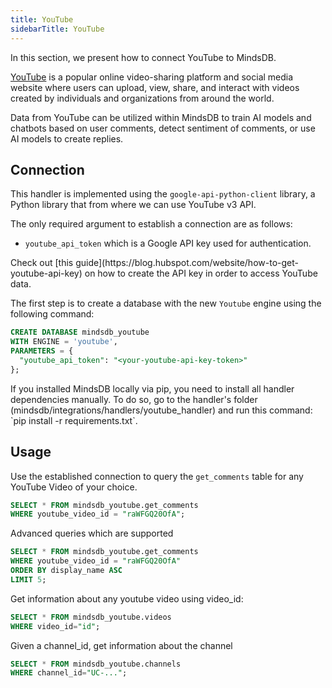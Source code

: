 ```yaml
---
title: YouTube
sidebarTitle: YouTube
---
```


In this section, we present how to connect YouTube to MindsDB.

[YouTube](https://www.youtube.com/) is a popular online video-sharing platform and social media website where users can upload, view, share, and interact with videos created by individuals and organizations from around the world.

Data from YouTube can be utilized within MindsDB to train AI models and chatbots based on user comments, detect sentiment of comments, or use AI models to create replies.

## Connection

This handler is implemented using the `google-api-python-client` library, a Python library that from where we can use YouTube v3 API.

The only required argument to establish a connection are as follows:

* `youtube_api_token` which is a Google API key used for authentication.

<Tip>
Check out [this guide](https://blog.hubspot.com/website/how-to-get-youtube-api-key) on how to create the API key in order to access YouTube data.
</Tip>

The first step is to create a database with the new `Youtube` engine using the following command:

```sql
CREATE DATABASE mindsdb_youtube
WITH ENGINE = 'youtube',
PARAMETERS = {
  "youtube_api_token": "<your-youtube-api-key-token>"  
};
```

<Tip>
If you installed MindsDB locally via pip, you need to install all handler dependencies manually. To do so, go to the handler's folder (mindsdb/integrations/handlers/youtube_handler) and run this command: `pip install -r requirements.txt`.
</Tip>

## Usage

Use the established connection to query the `get_comments` table for any YouTube Video of your choice.

```sql
SELECT * FROM mindsdb_youtube.get_comments
WHERE youtube_video_id = "raWFGQ20OfA";
```


Advanced queries which are supported

```sql
SELECT * FROM mindsdb_youtube.get_comments
WHERE youtube_video_id = "raWFGQ20OfA"
ORDER BY display_name ASC
LIMIT 5;
```


Get information about any youtube video using video_id:
```sql
SELECT * FROM mindsdb_youtube.videos
WHERE video_id="id";
```


Given a channel_id, get information about the channel

```sql
SELECT * FROM mindsdb_youtube.channels
WHERE channel_id="UC-...";
```
